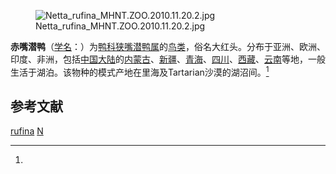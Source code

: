 {{noteTA
|1=zh-cn:鸭科; zh-tw:雁鴨科; 
}}
{{speciesbox
| name = 赤嘴潜鸭
| status = LC
| status_system = IUCN3.1
| status_ref = <ref>{{IUCN|id=22680348 |title=''Netta rufina'' |assessor=BirdLife International |assessor-link=BirdLife International |version=2013.2 |year=2012 |accessdate=26 November 2013}}</ref>
| image = Netta rufina -St James's Park, London, England -male with ducklings-8.jpg
| genus = Netta
| species = rufina
| authority = (Pallas)<ref name='id1464'>{{cite web| url =http://www.bioinfo.cn/db05/BjdwSpecies.php?action=view&id=1464| title =赤嘴潜鸭| work =《中国动物物种编目数据库》| publisher =中国科学院微生物研究所| author =中国科学院动物研究所| accessdate =2009-04-04| deadurl =yes| archiveurl =https://web.archive.org/web/20160305094953/http://www.bioinfo.cn/db05/BjdwSpecies.php?action=view&id=1464| archivedate =2016-03-05}}</ref>
| range_map = NettaRufinaIUCNverz2018 2.png
| range_map_caption = Range of ''N. rufina''{{leftlegend|#00FF00|繁殖區|outline=gray}} {{leftlegend|#008000|留鳥|outline=gray}} {{leftlegend|#007FFF|非繁殖區|outline=gray}}
}}
[[File:Netta_rufina_MHNT.ZOO.2010.11.20.2.jpg|thumb]]

'''赤嘴潜鸭'''（[[学名|学名]]：{{lang|la|''Netta rufina''}}）为[[鸭科|鸭科]][[狭嘴潜鸭属|狭嘴潜鸭属]]的[[鸟类|鸟类]]，俗名大红头。分布于亚洲、欧洲、印度、非洲，包括[[中国大陆|中国大陆]]的[[内蒙古|内蒙古]]、[[新疆|新疆]]、[[青海|青海]]、[[四川|四川]]、[[西藏|西藏]]、[[云南|云南]]等地，一般生活于湖泊。该物种的模式产地在里海及Tartarian沙漠的湖沼间。<ref name='id1464'/>

== 参考文献 ==
{{reflist}}
{{Taxonbar|from=Q244350}}

[[Category:狭嘴潜鸭属|rufina]]
[[Category:1773年描述的鳥類|N]]

{{鸟类小作品}}